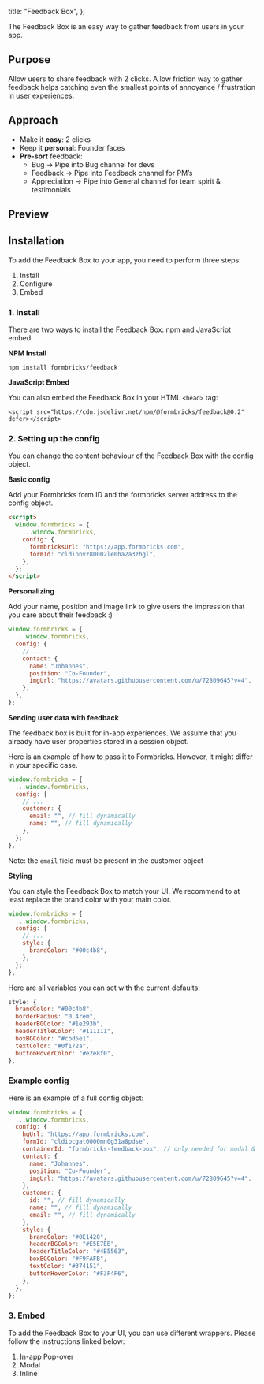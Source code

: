 
  title: "Feedback Box",
};

The Feedback Box is an easy way to gather feedback from users in your app.

## Purpose

Allow users to share feedback with 2 clicks. A low friction way to gather feedback helps catching even the smallest points of annoyance / frustration in user experiences.

## Approach

- Make it **easy**: 2 clicks
- Keep it **personal**: Founder faces
- **Pre-sort** feedback:
  - Bug → Pipe into Bug channel for devs
  - Feedback → Pipe into Feedback channel for PM’s
  - Appreciation → Pipe into General channel for team spirit & testimonials

## Preview

## Installation

To add the Feedback Box to your app, you need to perform three steps:

1. Install
2. Configure
3. Embed

### 1. Install

There are two ways to install the Feedback Box: npm and JavaScript embed.

**NPM Install**

```tsx
npm install formbricks/feedback
```

**JavaScript Embed**

You can also embed the Feedback Box in your HTML `<head>` tag:

```tsx
<script src="https://cdn.jsdelivr.net/npm/@formbricks/feedback@0.2" defer></script>
```

### 2. Setting up the config

You can change the content behaviour of the Feedback Box with the config object.

**Basic config**

Add your Formbricks form ID and the formbricks server address to the config object.

```html
<script>
  window.formbricks = {
    ...window.formbricks,
    config: {
      formbricksUrl: "https://app.formbricks.com",
      formId: "cldipnvz80002le0ha2a3zhgl",
    },
  };
</script>
```

**Personalizing**

Add your name, position and image link to give users the impression that you care about their feedback :)

```javascript
window.formbricks = {
  ...window.formbricks,
  config: {
    // ...
    contact: {
      name: "Johannes",
      position: "Co-Founder",
      imgUrl: "https://avatars.githubusercontent.com/u/72809645?v=4",
    },
  },
};
```

**Sending user data with feedback**

The feedback box is built for in-app experiences. We assume that you already have user properties stored in a session object.

Here is an example of how to pass it to Formbricks. However, it might differ in your specific case.

```javascript
window.formbricks = {
  ...window.formbricks,
  config: {
    // ...
    customer: {
      email: "", // fill dynamically
      name: "", // fill dynamically
    },
  };
},
```

Note: the `email` field must be present in the customer object

**Styling**

You can style the Feedback Box to match your UI. We recommend to at least replace the brand color with your main color.

```javascript
window.formbricks = {
  ...window.formbricks,
  config: {
    // ...
    style: {
      brandColor: "#00c4b8",
    },
  };
},
```

Here are all variables you can set with the current defaults:

```javascript
style: {
  brandColor: "#00c4b8",
  borderRadius: "0.4rem",
  headerBGColor: "#1e293b",
  headerTitleColor: "#111111",
  boxBGColor: "#cbd5e1",
  textColor: "#0f172a",
  buttonHoverColor: "#e2e8f0",
},
```

### Example config

Here is an example of a full config object:

```javascript
window.formbricks = {
  ...window.formbricks,
  config: {
    hqUrl: "https://app.formbricks.com",
    formId: "cldipcgat0000mn0g31a8pdse",
    containerId: "formbricks-feedback-box", // only needed for modal & inline
    contact: {
      name: "Johannes",
      position: "Co-Founder",
      imgUrl: "https://avatars.githubusercontent.com/u/72809645?v=4",
    },
    customer: {
      id: "", // fill dynamically
      name: "", // fill dynamically
      email: "", // fill dynamically
    },
    style: {
      brandColor: "#0E1420",
      headerBGColor: "#E5E7EB",
      headerTitleColor: "#4B5563",
      boxBGColor: "#F9FAFB",
      textColor: "#374151",
      buttonHoverColor: "#F3F4F6",
    },
  },
};
```

### 3. Embed

To add the Feedback Box to your UI, you can use different wrappers. Please follow the instructions linked below:

1. <Link href="/docs/wrappers/pop-over">In-app Pop-over</Link>
2. <Link href="/docs/wrappers/modal">Modal</Link>
3. <Link href="/docs/wrappers/inline">Inline</Link>


